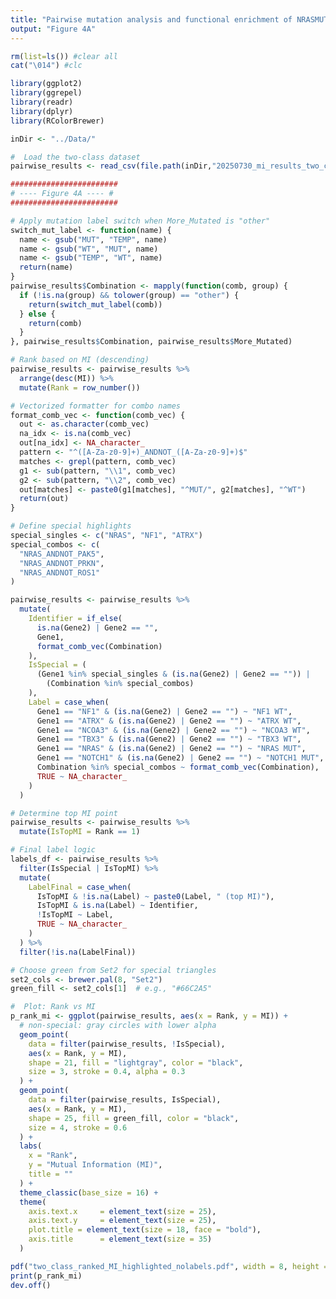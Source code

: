 ```yaml
---
title: "Pairwise mutation analysis and functional enrichment of NRASMUT/WT gene combinations in ITM"
output: "Figure 4A"
---
```


```r
rm(list=ls()) #clear all
cat("\014") #clc
```

```r
library(ggplot2)
library(ggrepel)
library(readr)
library(dplyr)
library(RColorBrewer)
```

```r
inDir <- "../Data/"
```

```r
#  Load the two-class dataset 
pairwise_results <- read_csv(file.path(inDir,"20250730_mi_results_two_class.csv"), show_col_types = FALSE)
```

```r
########################
# ---- Figure 4A ---- #
########################

# Apply mutation label switch when More_Mutated is "other"
switch_mut_label <- function(name) {
  name <- gsub("MUT", "TEMP", name)
  name <- gsub("WT", "MUT", name)
  name <- gsub("TEMP", "WT", name)
  return(name)
}
pairwise_results$Combination <- mapply(function(comb, group) {
  if (!is.na(group) && tolower(group) == "other") {
    return(switch_mut_label(comb))
  } else {
    return(comb)
  }
}, pairwise_results$Combination, pairwise_results$More_Mutated)

# Rank based on MI (descending)
pairwise_results <- pairwise_results %>%
  arrange(desc(MI)) %>%
  mutate(Rank = row_number())

# Vectorized formatter for combo names
format_comb_vec <- function(comb_vec) {
  out <- as.character(comb_vec)
  na_idx <- is.na(comb_vec)
  out[na_idx] <- NA_character_
  pattern <- "^([A-Za-z0-9]+)_ANDNOT_([A-Za-z0-9]+)$"
  matches <- grepl(pattern, comb_vec)
  g1 <- sub(pattern, "\\1", comb_vec)
  g2 <- sub(pattern, "\\2", comb_vec)
  out[matches] <- paste0(g1[matches], "^MUT/", g2[matches], "^WT")
  return(out)
}

# Define special highlights
special_singles <- c("NRAS", "NF1", "ATRX")
special_combos <- c(
  "NRAS_ANDNOT_PAK5",
  "NRAS_ANDNOT_PRKN",
  "NRAS_ANDNOT_ROS1"
)

pairwise_results <- pairwise_results %>%
  mutate(
    Identifier = if_else(
      is.na(Gene2) | Gene2 == "",
      Gene1,
      format_comb_vec(Combination)
    ),
    IsSpecial = (
      (Gene1 %in% special_singles & (is.na(Gene2) | Gene2 == "")) |
        (Combination %in% special_combos)
    ),
    Label = case_when(
      Gene1 == "NF1" & (is.na(Gene2) | Gene2 == "") ~ "NF1 WT",
      Gene1 == "ATRX" & (is.na(Gene2) | Gene2 == "") ~ "ATRX WT",
      Gene1 == "NCOA3" & (is.na(Gene2) | Gene2 == "") ~ "NCOA3 WT",
      Gene1 == "TBX3" & (is.na(Gene2) | Gene2 == "") ~ "TBX3 WT",
      Gene1 == "NRAS" & (is.na(Gene2) | Gene2 == "") ~ "NRAS MUT",
      Gene1 == "NOTCH1" & (is.na(Gene2) | Gene2 == "") ~ "NOTCH1 MUT",
      Combination %in% special_combos ~ format_comb_vec(Combination),
      TRUE ~ NA_character_
    )
  )

# Determine top MI point
pairwise_results <- pairwise_results %>%
  mutate(IsTopMI = Rank == 1)

# Final label logic
labels_df <- pairwise_results %>%
  filter(IsSpecial | IsTopMI) %>%
  mutate(
    LabelFinal = case_when(
      IsTopMI & !is.na(Label) ~ paste0(Label, " (top MI)"),
      IsTopMI & is.na(Label) ~ Identifier,
      !IsTopMI ~ Label,
      TRUE ~ NA_character_
    )
  ) %>%
  filter(!is.na(LabelFinal))

# Choose green from Set2 for special triangles 
set2_cols <- brewer.pal(8, "Set2")
green_fill <- set2_cols[1]  # e.g., "#66C2A5"

#  Plot: Rank vs MI 
p_rank_mi <- ggplot(pairwise_results, aes(x = Rank, y = MI)) +
  # non-special: gray circles with lower alpha
  geom_point(
    data = filter(pairwise_results, !IsSpecial),
    aes(x = Rank, y = MI),
    shape = 21, fill = "lightgray", color = "black",
    size = 3, stroke = 0.4, alpha = 0.3
  ) +
  geom_point(
    data = filter(pairwise_results, IsSpecial),
    aes(x = Rank, y = MI),
    shape = 25, fill = green_fill, color = "black",
    size = 4, stroke = 0.6
  ) +
  labs(
    x = "Rank",
    y = "Mutual Information (MI)",
    title = ""
  ) +
  theme_classic(base_size = 16) +
  theme(
    axis.text.x     = element_text(size = 25),
    axis.text.y     = element_text(size = 25),
    plot.title = element_text(size = 18, face = "bold"),
    axis.title      = element_text(size = 35)
  )

pdf("two_class_ranked_MI_highlighted_nolabels.pdf", width = 8, height = 8)
print(p_rank_mi)
dev.off()
```